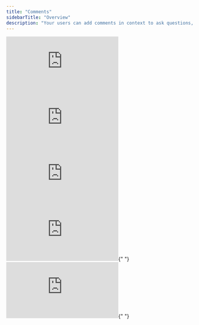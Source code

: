 ```yaml
---
title: "Comments"
sidebarTitle: "Overview"
description: "Your users can add comments in context to ask questions, leave feedback, report bugs etc. We handle all complexity to ensure the comments are robust against content changes. We support many types of comment UX patterns as illustrated below."
---
```


<Tabs>
  <Tab title="Freestyle">
    <iframe
      src="https://snippyly-docs-demo.web.app/comments?documentId=v7a18pfbt4tqxy7052fwj&amp;userIndex=0"
      allow="camera; microphone"
      scrolling="no"
      frameborder="0"
      className="w-full"
    ></iframe>
  </Tab>
  <Tab title="Popover">
    <iframe
      src="https://snippyly-docs-demo.web.app/comments-popover?documentId=jpt1z6wwh4mpj7hdrv812n&amp;userIndex=0"
      allow="camera; microphone"
      scrolling="no"
      frameborder="0"
      className="w-full"
    ></iframe>
  </Tab>
  <Tab title="Stream">
    <iframe
      src="https://snippyly-docs-demo.web.app/comments-stream?documentId=n26etcvj5lpmu9p9wsyza&amp;userIndex=0"
      allow="camera; microphone"
      frameborder="0"
      class="h-full w-full"
    ></iframe>
  </Tab>
  <Tab title="Text">
    <iframe
      src="https://snippyly-docs-demo.web.app/comments-text?documentId=mxn16rt1bh5j8a905ufvx&amp;userIndex=0"
      allow="camera; microphone"
      scrolling="no"
      frameborder="0"
      class="w-full"
    ></iframe>{" "}
  </Tab>
  <Tab title="Inbox">
    <iframe
      src="https://snippyly-docs-demo.web.app/comments-inbox?documentId=5bv8zgwqizdor6sey7lzq&amp;userIndex=0"
      allow="camera; microphone"
      scrolling="no"
      frameborder="0"
      class="w-full"
    ></iframe>{" "}
  </Tab>
</Tabs>
